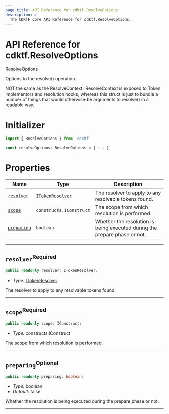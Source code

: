 ```yaml
---
page_title: API Reference for cdktf.ResolveOptions
description: >-
  The CDKTF Core API Reference for cdktf.ResolveOptions.
---
```


<!-- This file is generated through yarn generate-docs -->

# API Reference for cdktf.ResolveOptions

   ResolveOptions <a name="ResolveOptions" id="cdktf.ResolveOptions"></a>
  
  Options to the resolve() operation.
  
  NOT the same as the ResolveContext; ResolveContext is exposed to Token
  implementors and resolution hooks, whereas this struct is just to bundle
  a number of things that would otherwise be arguments to resolve() in a
  readable way.
  
  # Initializer <a name="Initializer" id="cdktf.ResolveOptions.Initializer"></a>
  
  ```typescript
  import { ResolveOptions } from 'cdktf'
  
  const resolveOptions: ResolveOptions = { ... }
  ```
  
  # Properties <a name="Properties" id="Properties"></a>
  
  | **Name** | **Type** | **Description** |
  | --- | --- | --- |
  | <code><a href="#cdktf.ResolveOptions.property.resolver">resolver</a></code> | <code><a href="#cdktf.ITokenResolver">ITokenResolver</a></code> | The resolver to apply to any resolvable tokens found. |
  | <code><a href="#cdktf.ResolveOptions.property.scope">scope</a></code> | <code>constructs.IConstruct</code> | The scope from which resolution is performed. |
  | <code><a href="#cdktf.ResolveOptions.property.preparing">preparing</a></code> | <code>boolean</code> | Whether the resolution is being executed during the prepare phase or not. |
  
  ---
  
  ## `resolver`<sup>Required</sup> <a name="resolver" id="cdktf.ResolveOptions.property.resolver"></a>
  
  ```typescript
  public readonly resolver: ITokenResolver;
  ```
  
  - *Type:* <a href="#cdktf.ITokenResolver">ITokenResolver</a>
  
  The resolver to apply to any resolvable tokens found.
  
  ---
  
  ## `scope`<sup>Required</sup> <a name="scope" id="cdktf.ResolveOptions.property.scope"></a>
  
  ```typescript
  public readonly scope: IConstruct;
  ```
  
  - *Type:* constructs.IConstruct
  
  The scope from which resolution is performed.
  
  ---
  
  ## `preparing`<sup>Optional</sup> <a name="preparing" id="cdktf.ResolveOptions.property.preparing"></a>
  
  ```typescript
  public readonly preparing: boolean;
  ```
  
  - *Type:* boolean
  - *Default:* false
  
  Whether the resolution is being executed during the prepare phase or not.
  
  ---
  
